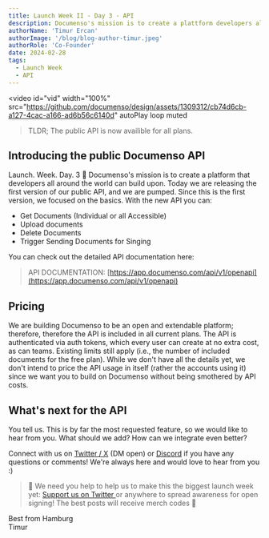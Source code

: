 ```yaml
---
title: Launch Week II - Day 3 - API
description: Documenso's mission is to create a plattform developers all around the world can build upon. Today we are releasing the first version of our public API, included in all plans!
authorName: 'Timur Ercan'
authorImage: '/blog/blog-author-timur.jpeg'
authorRole: 'Co-Founder'
date: 2024-02-28
tags:
  - Launch Week
  - API
---
```


<video
  id="vid"
  width="100%"
  src="https://github.com/documenso/design/assets/1309312/cb74d6cb-a127-4cac-a166-ad6b56c6140d"
  autoPlay
  loop
  muted
></video>

> TLDR; The public API is now availible for all plans.

## Introducing the public Documenso API

Launch. Week. Day. 3 🎉 Documenso's mission is to create a platform that developers all around the world can build upon. Today we are releasing the first version of our public API, and we are pumped. Since this is the first version, we focused on the basics. With the new API you can:

- Get Documents (Individual or all Accessible)
- Upload documents
- Delete Documents
- Trigger Sending Documents for Singing

You can check out the detailed API documentation here:

> API DOCUMENTATION: [https://app.documenso.com/api/v1/openapi](https://app.documenso.com/api/v1/openapi)

## Pricing

We are building Documenso to be an open and extendable platform; therefore, therefore the API is included in all current plans. The API is authenticated via auth tokens, which every user can create at no extra cost, as can teams. Existing limits still apply (i.e., the number of included documents for the free plan). While we don't have all the details yet, we don't intend to price the API usage in itself (rather the accounts using it) since we want you to build on Documenso without being smothered by API costs.

## What's next for the API

You tell us. This is by far the most requested feature, so we would like to hear from you. What should we add? How can we integrate even better?

Connect with us on [Twitter / X](https://twitter.com/eltimuro) (DM open) or [Discord](https://documen.so/discord) if you have any questions or comments! We're always here and would love to hear from you :)

> 🚨 We need you help to help us to make this the biggest launch week yet: <a href="https://twitter.com/intent/tweet?text=It's @Documenso Launch Week Day 3! The public API is here 👀 Check it out https://documen.so/day3"> Support us on Twitter </a> or anywhere to spread awareness for open signing! The best posts will receive merch codes 👀

Best from Hamburg\
Timur
